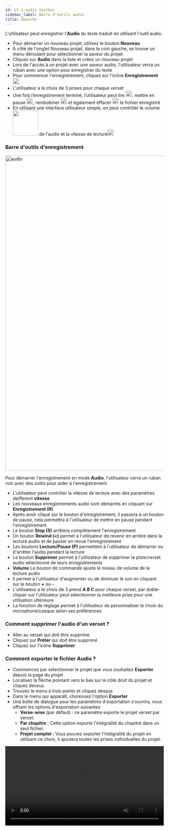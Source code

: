```yaml
---
id: p7-1-audio toolbar
sidebar_label: Barre d'outils audio
title: Ébauche
---
```


L'utilisateur peut enregistrer l'**Audio** du texte traduit en utilisant l'outil audio.

-   Pour démarrer un nouveau projet, utilisez le bouton **Nouveau**
-   À côté de l'onglet Nouveau projet, dans le coin gauche, se trouve un menu déroulant pour sélectionner la saveur du projet
-   Cliquez sur **Audio** dans la liste et créez un nouveau projet
-   Lors de l'accès à un projet avec une saveur audio, l'utilisateur verra un ruban avec une option pour enregistrer du texte
-   Pour commencer l'enregistrement, cliquez sur l'icône **Enregistrement** <img src="/assets/record.png" width="20px" alt=""/>
-   L'utilisateur a le choix de 3 prises pour chaque verset
-   Une fois l’enregistrement terminé, l’utilisateur peut lire <img src="/assets/play.PNG" width="20px" alt=""/>, mettre en pause <img src="/assets/pause.PNG" width="20px" alt=""/>, rembobiner <img src="/assets/rewind.PNG" width="20px" alt=""/> et également effacer <img src="/assets/delete.PNG" width="20px" alt=""/> le fichier enregistré
-   En utilisant une interface utilisateur simple, on peut contrôler le volume <img src="/assets/volume.PNG" width="80px" alt=""/> de l'audio et la vitesse de lecture<img src="/assets/speed.PNG" width="20px" alt=""/>

<!-- <video controls src="/assets/Audio.mov" width="100%" type="video/mov"/> -->

### Barre d'outils d'enregistrement ###

<img src="/0.5.3/fr_audio_toolbar.png"  width="1000px" alt="audio"/>

Pour démarrer l'enregistrement en mode **Audio**, l'utilisateur verra un ruban noir avec des outils pour aider à l'enregistrement

-   L'utilisateur peut contrôler la vitesse de lecture avec des paramètres deifferent **vitesse**
-   Les nouveaux enregistrements audio sont démarrés en cliquant sur **Enregistrement (R)**
-   Après avoir cliqué sur le bouton d'enregistrement, il passera à un bouton de pause, cela permettra à l'utilisateur de mettre en pause pendant l'enregistrement
-   Le bouton **Stop (S)** arrêtera complètement l'enregistrement
-   Un bouton **Rewind (<)** permet à l'utilisateur de revenir en arrière dans la lecture audio et de passer en revue l'enregistrement 
-   Les boutons **Lecture/Pause (P)** permettent à l'utilisateur de démarrer ou d'arrêter l'audio pendant la lecture
-   Le bouton **Supprimer** permet à l'utilisateur de supprimer la piste/verset audio sélectionné de leurs enregistrements 
-   **Volume** Le bouton de commande ajuste le niveau de volume de la lecture audio
-   Il permet à l'utilisateur d'augmenter ou de diminuer le son en cliquant sur le bouton **+** ou **-**
-   L'utilisateur a le choix de 3 prend **A B C** pour chaque verset, par doble-cliquer sur l'utilisateur peut sélectionner la meilleure prise pour une utilisation ultérieure 
-   La fonction de réglage permet à l'utilisateur de personnaliser le choix du microphone/casque selon ses préférences

### Comment supprimer l'audio d'un verset ? ###

-   Aller au verset qui doit être supprimé
-   Cliquez sur **Prêter** qui doit être supprimé
-   Cliquez sur l'icône **Supprimer**

### Comment exporter le fichier Audio ? 

- Commencez par sélectionner le projet que vous souhaitez **Exporter** depuis la page du projet
- Localisez la flèche pointant vers le bas sur le côté droit du projet et cliquez dessus.
- Trouvez le menu à trois points et cliquez dessus
- Dans le menu qui apparaît, choisissez l'option **Exporter**
- Une boîte de dialogue pour les paramètres d'exportation s'ouvrira, vous offrant les options d'exportation suivantes
   - **Verse-wise** (par défaut) : ce paramètre exporte le projet verset par verset.
   - **Par chapitre :** Cette option exporte l'intégralité du chapitre dans un seul fichier.
   - **Projet complet :** Vous pouvez exporter l'intégralité du projet en utilisant ce choix, il ajoutera toutes les prises individuelles du projet.

<video controls src="/0.5.3/en_audio_toolbar12.mov" width="100%" type="video/mov"/>

### Touches de raccourci pour l'enregistrement audio ###
- R - Enregistrer
- E - Reprendre l'enregistrement
- P - Mettre en pause l'enregistrement
- S - Arrêter l'enregistrement
- < - Rembobiner
- Espace - pause de lecture
- Retour / Entrée - Démarrer la lecture
- A , B , C - changement de prise
- ( + ) Augmentation du volume
- ( - ) Baisser le volume